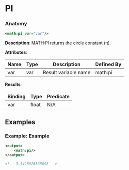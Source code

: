 # PI

### Anatomy

```xml
<math:pi var="var"/>
```

 **Description**:
 MATH:PI returns the circle constant (π).

**Attributes**:

| Name | Type | Description | Defined By |
| ---- | ---- | ----------- | ---------- |
| var | var | Result variable name | math:pi |


**Results**:

| Binding | Type | Predicate |
| ------- | ---- | --------- |
| var | float | N/A |


## Examples

### Example: Example

```xml
<output>
	<math:pi/>
</output>

<!-- 3.1415926535898 -->
```

